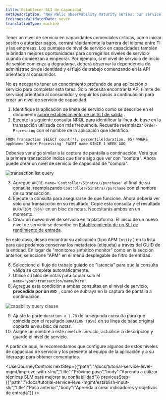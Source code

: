 ```yaml
---
title: Establecer SLI de capacidad
metaDescription: 'New Relic observability maturity series: our service level management guide shows you how to easily measure and communicate the overall health, performance, and quality of your digital products and services to all stakeholders.'
freshnessValidatedDate: never
translationType: machine
---
```




Tener un nivel de servicio en capacidades comerciales críticas, como iniciar sesión o autorizar pagos, cerrará rápidamente la barrera del idioma entre TI y las empresas. Los puntajes de nivel de servicio en capacidades también le brindan mejores oportunidades para corregir los niveles de servicio cuando comienzan a empeorar. Por ejemplo, si el nivel de servicio de inicio de sesión comienza a degradarse, deberá observar la dependencia de administración de identidad y el flujo de trabajo comenzando en la API orientada al consumidor.

No es necesario tener un conocimiento profundo de una aplicación o servicio para completar esta tarea. Solo necesita encontrar la API (límite de servicio) orientada al consumidor y seguir los pasos a continuación para crear un nivel de servicio de capacidad:

1. Identifique la aplicación de límite de servicio como se describe en el documento [sobre establecimiento de un SLI de salida](/docs/tutorial-service-level-mgmt/establish-output-sli/) .
2. Ejecute la siguiente consulta NRQL para identificar la línea de base en la transacción utilizada con más frecuencia. Recuerde reemplazar `Order-Processing` con el nombre de la aplicación que identificó.

```
FROM Transaction SELECT count(*), percentile(duration, 95) WHERE appName='Order-Processing' FACET name SINCE 1 WEEK AGO
```

Deberías ver algo similar a la captura de pantalla a continuación. Verá que la primera transacción indica que tiene algo que ver con "compra". Ahora puede crear un nivel de servicio de capacidad de "compra".

<img
  alt="transaction list query"
  src={queriesnrqlTransactionListNrql}
/>

3. Agregue `WHERE name='Controller/Sinatra//purchase'` al final de su consulta, reemplazando `Controller/Sinatra//purchase` con el nombre de su transacción.
4. Ejecute la consulta para asegurarse de que funcione. Ahora debería ver solo una transacción en su resultado. Copie esta consulta y el resultado `DURATION (95%)` en un bloc de notas. Necesitarás ambos en un momento.
5. Crear un nuevo nivel de servicio en la plataforma. El inicio de un nuevo nivel de servicio se describe en [Establecimiento de un SLI de rendimiento de entrada](#establishing-input-sli).

En este caso, desea encontrar su aplicación (tipo APM `Entity` ) en la lista para que podamos conservar los metadatos (etiqueta) a través del GUID de la entidad. En lugar de "monitoreo sintético monitor" como en la sección anterior, seleccione "APM" en el menú desplegable de filtro de entidad.

6. Seleccione el flujo de trabajo guiado de "latencia" para que la consulta válida se complete automáticamente.
7. Utilice su bloc de notas para copiar solo el `name='your/transaction/name/here'`.
8. Agregue esta condición a ambas consultas en el nivel de servicio, **precedida por un `AND `**, como se subraya en la captura de pantalla a continuación.

<img
  alt="capability query clause"
  src={apmCapabilityFilterClause}
/>

9. Ajuste la parte `duration < 1.78` de la segunda consulta para que coincida con el resultado `DURATION (95%)` en su línea de base original copiada en su bloc de notas.
10. Asigne un nombre a este nivel de servicio, actualice la descripción y guarde el nivel de servicio.

A partir de aquí, le recomendamos que configure algunos de estos niveles de capacidad de servicio y los presente al equipo de la aplicación y a su liderazgo para obtener comentarios.

<UserJourneyControls
  nextStep={{"path":"/docs/tutorial-service-level-mgmt/improve-with-slm/","title":"Próximo paso","body":"Aprenda a utilizar técnicas SLM para mejorar su confiabilidad"}}
  previousStep={{"path":"/docs/tutorial-service-level-mgmt/establish-input-sli/","title":"Paso anterior","body":"Aprenda a crear indicadores y objetivos de entrada"}}
/>